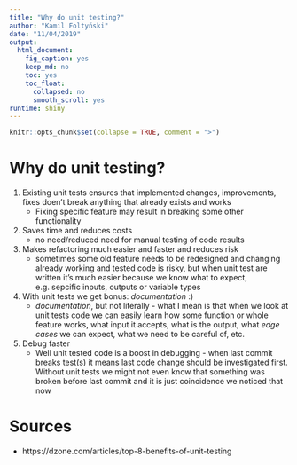 ```yaml
---
title: "Why do unit testing?"
author: "Kamil Foltyński"
date: "11/04/2019"
output:
  html_document:
    fig_caption: yes
    keep_md: no
    toc: yes
    toc_float:
      collapsed: no
      smooth_scroll: yes
runtime: shiny
---
```


```r
knitr::opts_chunk$set(collapse = TRUE, comment = ">")
```

# Why do unit testing?

1. Existing unit tests ensures that implemented changes, improvements, fixes 
doen't break anything that already exists and works
    * Fixing specific feature may result in breaking some other functionality
2. Saves time and reduces costs
    * no need/reduced need for manual testing of code results
3. Makes refactoring much easier and faster and reduces risk
    * sometimes some old feature needs to be redesigned and changing already working and tested code is risky,
but when unit test are written it's much easier because we know what to expect, 
e.g. sepcific inputs, outputs or variable types
4. With unit tests we get bonus: _documentation_ :)
    * _documentation_, but not literally - what I mean is that when we look at unit tests code we can easily learn 
how some function or whole feature works, what input it accepts, what is the output, what _edge cases_ we can expect,
what we need to be careful of, etc.
5. Debug faster 
    * Well unit tested code is a boost in debugging - when last commit breaks test(s) it means last code change should be investigated first. Without unit tests we might not even know that something was broken before last commit and 
it is just coincidence we noticed that now

# Sources

* https://dzone.com/articles/top-8-benefits-of-unit-testing



